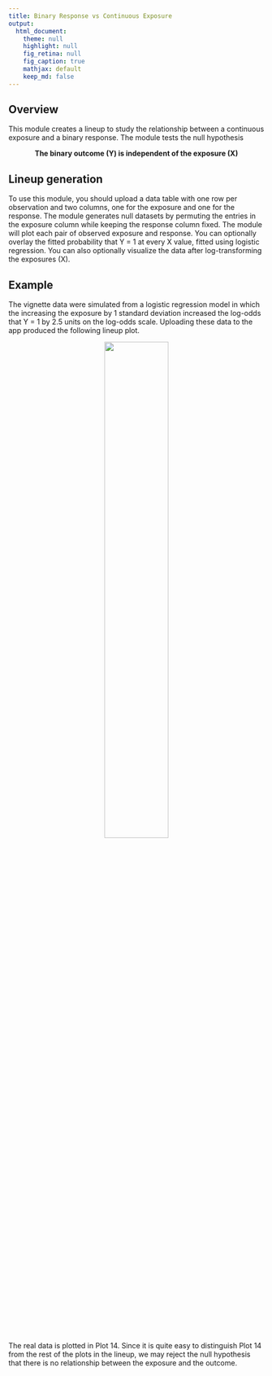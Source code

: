 ```yaml
---
title: Binary Response vs Continuous Exposure
output:
  html_document:
    theme: null
    highlight: null
    fig_retina: null
    fig_caption: true
    mathjax: default 
    keep_md: false
---
```


## Overview {#shinytab1}
This module creates a lineup to study the relationship between a continuous exposure and a binary response.
The module tests the null hypothesis

<center>
**The binary outcome (Y) is independent of the exposure (X)**
</center>

## Lineup generation {#shinytab2}
To use this module, you should upload a data table with one row per observation and two columns, one for the exposure and one for the response.
The module generates null datasets by permuting the entries in the exposure column while keeping the response column fixed.
The module will plot each pair of observed exposure and response.
You can optionally overlay the fitted probability that Y = 1 at every X value, fitted using logistic regression.
You can also optionally visualize the data after log-transforming the exposures (X).

## Example {#shinytab3}
The vignette data were simulated from a logistic regression model in which the increasing the exposure by 1 standard deviation increased the log-odds that Y = 1 by 2.5 units on the log-odds scale.
Uploading these data to the app produced the following lineup plot.

<center>
![](continuous_exposure_binary_response_lineup.png){width=50%}
</center>

The real data is plotted in Plot 14.
Since it is quite easy to distinguish Plot 14 from the rest of the plots in the lineup, we may reject the null hypothesis that there is no relationship between the exposure and the outcome.